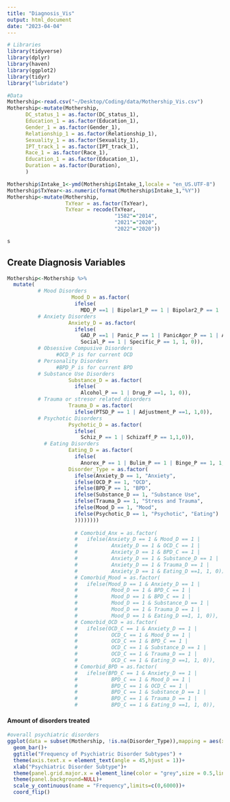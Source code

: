 ```yaml
---
title: "Diagnosis_Vis"
output: html_document
date: "2023-04-04"
---
```


```r
# Libraries 
library(tidyverse)
library(dplyr)
library(haven)
library(ggplot2)
library(tidyr)
library("lubridate")

#Data
Mothership<-read.csv("~/Desktop/Coding/data/Mothership_Vis.csv")
Mothership<-mutate(Mothership,
      DC_status_1 = as.factor(DC_status_1),
      Education_1 = as.factor(Education_1),
      Gender_1 = as.factor(Gender_1),
      Relationship_1 = as.factor(Relationship_1),
      Sexuality_1 = as.factor(Sexuality_1),
      IPT_track_1 = as.factor(IPT_track_1),
      Race_1 = as.factor(Race_1),
      Education_1 = as.factor(Education_1),
      Duration = as.factor(Duration),
      )

Mothership$Intake_1<-ymd(Mothership$Intake_1,locale = "en_US.UTF-8")
Mothership$TxYear<-as.numeric(format(Mothership$Intake_1,"%Y"))
Mothership<-mutate(Mothership,
                   TxYear = as.factor(TxYear),
                   TxYear = recode(TxYear,
                                   "1582"="2014",
                                   "2021"="2020",
                                   "2022"="2020"))

s
```

## Create Diagnosis Variables 
```r
Mothership<-Mothership %>%
  mutate(
          # Mood Disorders
                     Mood_D = as.factor(
                      ifelse(
                        MDD_P ==1 | Bipolar1_P == 1 | Bipolar2_P == 1 | Dysthymia_P == 1, 1, 0)),
          # Anxiety Disorders
                    Anxiety_D = as.factor(
                      ifelse(
                        GAD_P ==1 | Panic_P == 1 | PanicAgor_P == 1 | Agoraphobia_P == 1 |
                        Social_P == 1 | Specific_P == 1, 1, 0)),
          # Obsessive Compusive Disorders
                #OCD_P is for current OCD
          # Personality Disorders
                #BPD_P is for current BPD
          # Substance Use Disorders
                    Substance_D = as.factor(
                      ifelse(
                        Alcohol_P == 1 | Drug_P ==1, 1, 0)),
          # Trauma or stresor related disorders
                    Trauma_D = as.factor(
                      ifelse(PTSD_P == 1 | Adjustment_P ==1, 1,0)),
          # Psychotic Disorders
                    Psychotic_D = as.factor(
                      ifelse(
                        Schiz_P == 1 | Schizaff_P == 1,1,0)),
            # Eating Disorders
                    Eating_D = as.factor(
                      ifelse(
                        Anorex_P == 1 | Bulim_P == 1 | Binge_P == 1, 1,0)),
                    Disorder_Type = as.factor(
                      ifelse(Anxiety_D == 1, "Anxiety",
                      ifelse(OCD_P == 1, "OCD",
                      ifelse(BPD_P == 1, "BPD",
                      ifelse(Substance_D == 1, "Substance Use",
                      ifelse(Trauma_D == 1, "Stress and Trauma",
                      ifelse(Mood_D == 1, "Mood",
                      ifelse(Psychotic_D == 1, "Psychotic", "Eating")
                      ))))))))
 
                      # Comorbid_Anx = as.factor(
                      #   ifelse(Anxiety_D == 1 & Mood_D == 1 |
                      #           Anxiety_D == 1 & OCD_C == 1 |
                      #           Anxiety_D == 1 & BPD_C == 1 |
                      #           Anxiety_D == 1 & Substance_D == 1 |
                      #           Anxiety_D == 1 & Trauma_D == 1 | 
                      #           Anxiety_D == 1 & Eating_D ==1, 1, 0)),
                      # Comorbid_Mood = as.factor(
                      #   ifelse(Mood_D == 1 & Anxiety_D == 1 |
                      #           Mood_D == 1 & BPD_C == 1 |
                      #           Mood_D == 1 & BPD_C == 1 |
                      #           Mood_D == 1 & Substance_D == 1 |
                      #           Mood_D == 1 & Trauma_D == 1 | 
                      #           Mood_D == 1 & Eating_D ==1, 1, 0)),
                      # Comorbid_OCD = as.factor(
                      #   ifelse(OCD_C == 1 & Anxiety_D == 1 |
                      #           OCD_C == 1 & Mood_D == 1 |
                      #           OCD_C == 1 & BPD_C == 1 |
                      #           OCD_C == 1 & Substance_D == 1 |
                      #           OCD_C == 1 & Trauma_D == 1 | 
                      #           OCD_C == 1 & Eating_D ==1, 1, 0)),
                      # Comorbid_BPD = as.factor(
                      #   ifelse(BPD_C == 1 & Anxiety_D == 1 |
                      #           BPD_C == 1 & Mood_D == 1 |
                      #           BPD_C == 1 & OCD_C == 1 |
                      #           BPD_C == 1 & Substance_D == 1 |
                      #           BPD_C == 1 & Trauma_D == 1 | 
                      #           BPD_C == 1 & Eating_D ==1, 1, 0)),


```


#### Amount of disorders treated
```r
#overall psychiatric disorders
ggplot(data = subset(Mothership, !is.na(Disorder_Type)),mapping = aes(x = Disorder_Type))+
  geom_bar()+
  ggtitle("Frequency of Psychiatric Disorder Subtypes") +
  theme(axis.text.x = element_text(angle = 45,hjust = 1))+
  xlab("Psychiatric Disorder Subtype")+
  theme(panel.grid.major.x = element_line(color = "grey",size = 0.5,linetype = 2))+
  theme(panel.background=NULL)+
  scale_y_continuous(name = "Frequency",limits=c(0,6000))+
  coord_flip()
```